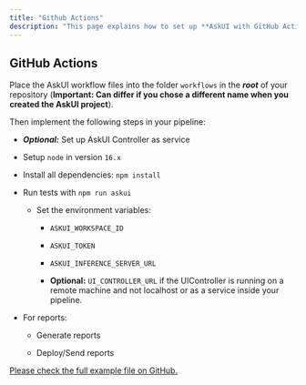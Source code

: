 ```yaml
---
title: "Github Actions"
description: "This page explains how to set up **AskUI with GitHub Actions**, including dependency setup, environment variables, test execution, and optional report generation."
---
```


## GitHub Actions

Place the AskUI workflow files into the folder `workflows` in the ***root*** of your repository (**Important: Can differ if you chose a different name when you created the AskUI project**).

Then implement the following steps in your pipeline:

* ***Optional:*** Set up AskUI Controller as service

* Setup `node` in version `16.x`

* Install all dependencies: `npm install`

* Run tests with `npm run askui`

  * Set the environment variables:

    * `ASKUI_WORKSPACE_ID`

    * `ASKUI_TOKEN`

    * `ASKUI_INFERENCE_SERVER_URL`

    * **Optional:** `UI_CONTROLLER_URL` if the UIController is running on a remote machine and not localhost or as a service inside your pipeline.

* For reports:

  * Generate reports

  * Deploy/Send reports

[Please check the full example file on GitHub.](https://github.com/askui/askui-ci/blob/main/.github/workflows/askui-run-without-studio.yml)